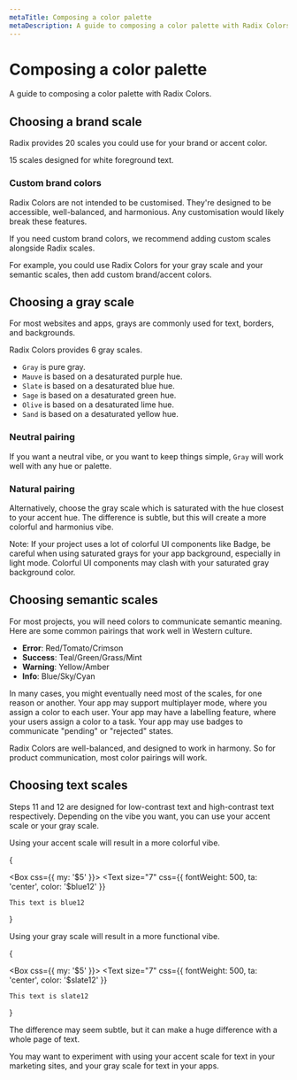 ```yaml
---
metaTitle: Composing a color palette
metaDescription: A guide to composing a color palette with Radix Colors.
---
```


# Composing a color palette

<Description>
  A guide to composing a color palette with Radix Colors.
</Description>

## Choosing a brand scale

Radix provides 20 scales you could use for your brand or accent color.

15 scales designed for white foreground text.

<ColorGrayPairsComplementary />

### Custom brand colors

Radix Colors are not intended to be customised. They're designed to be accessible, well-balanced, and harmonious. Any customisation would likely break these features.

If you need custom brand colors, we recommend adding custom scales alongside Radix scales.

For example, you could use Radix Colors for your gray scale and your semantic scales, then add custom brand/accent colors.

## Choosing a gray scale

For most websites and apps, grays are commonly used for text, borders, and backgrounds.

Radix Colors provides 6 gray scales.

<ColorGrays />

- `Gray` is pure gray.
- `Mauve` is based on a desaturated purple hue.
- `Slate` is based on a desaturated blue hue.
- `Sage` is based on a desaturated green hue.
- `Olive` is based on a desaturated lime hue.
- `Sand` is based on a desaturated yellow hue.

### Neutral pairing

If you want a neutral vibe, or you want to keep things simple, `Gray` will work well with any hue or palette.

### Natural pairing

Alternatively, choose the gray scale which is saturated with the hue closest to your accent hue. The difference is subtle, but this will create a more colorful and harmonius vibe.

<ColorGrayPairs />

<Note>
  Note: If your project uses a lot of colorful UI components like
  Badge, be careful when using saturated grays for your app
  background, especially in light mode. Colorful UI components may
  clash with your saturated gray background color.
</Note>

## Choosing semantic scales

For most projects, you will need colors to communicate semantic meaning. Here are some common pairings that work well in Western culture.

- **Error**: Red/Tomato/Crimson
- **Success**: Teal/Green/Grass/Mint
- **Warning**: Yellow/Amber
- **Info**: Blue/Sky/Cyan

In many cases, you might eventually need most of the scales, for one reason or another. Your app may support multiplayer mode, where you assign a color to each user. Your app may have a labelling feature, where your users assign a color to a task. Your app may use badges to communicate "pending" or "rejected" states.

Radix Colors are well-balanced, and designed to work in harmony. So for product communication, most color pairings will work.

## Choosing text scales

Steps 11 and 12 are designed for low-contrast text and high-contrast text respectively. Depending on the vibe you want, you can use your accent scale or your gray scale.

Using your accent scale will result in a more colorful vibe.

{

<Box css={{ my: '$5' }}>
  <Text
    size="7"
    css={{ fontWeight: 500, ta: 'center', color: '$blue12' }}
  >
    This text is blue12
  </Text>
</Box>

}

Using your gray scale will result in a more functional vibe.

{

<Box css={{ my: '$5' }}>
  <Text
    size="7"
    css={{ fontWeight: 500, ta: 'center', color: '$slate12' }}
  >
    This text is slate12
  </Text>
</Box>

}

The difference may seem subtle, but it can make a huge difference with a whole page of text.

You may want to experiment with using your accent scale for text in your marketing sites, and your gray scale for text in your apps.
